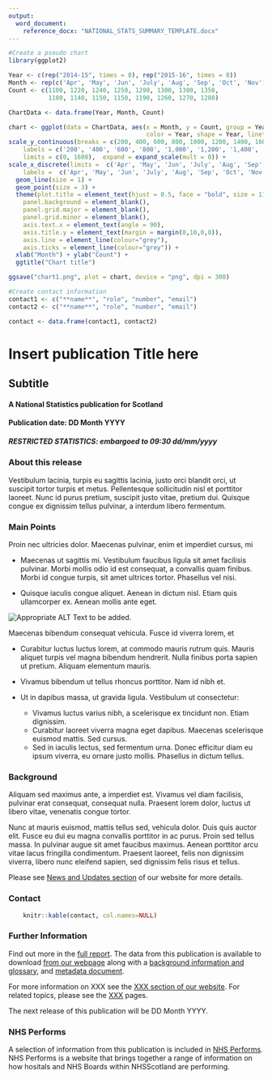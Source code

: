 ```yaml
---
output: 
  word_document:
    reference_docx: "NATIONAL_STATS_SUMMARY_TEMPLATE.docx"
---
```


<!-- readme available at https://github.com/NHS-NSS-transforming-publications/National-Stats-Template -->



```r

#Create a pseudo chart
library(ggplot2)

Year <- c(rep("2014-15", times = 8), rep("2015-16", times = 8))
Month <- rep(c('Apr', 'May', 'Jun', 'July', 'Aug', 'Sep', 'Oct', 'Nov'), times = 2)
Count <- c(1100, 1220, 1240, 1250, 1290, 1300, 1380, 1350, 
           1100, 1140, 1150, 1150, 1190, 1260, 1270, 1280)

ChartData <- data.frame(Year, Month, Count)

chart <- ggplot(data = ChartData, aes(x = Month, y = Count, group = Year, 
                                      color = Year, shape = Year, linetype = Year)) +
scale_y_continuous(breaks = c(200, 400, 600, 800, 1000, 1200, 1400, 1600), 
    labels = c('200', '400', '600', '800', '1,000', '1,200', '1,400', '1,600'),
    limits = c(0, 1600),  expand = expand_scale(mult = 0)) +
scale_x_discrete(limits =  c('Apr', 'May', 'Jun', 'July', 'Aug', 'Sep', 'Oct', 'Nov'),
    labels =  c('Apr', 'May', 'Jun', 'July', 'Aug', 'Sep', 'Oct', 'Nov'))  +
  geom_line(size = 1) + 
  geom_point(size = 3) +
  theme(plot.title = element_text(hjust = 0.5, face = "bold", size = 11, colour = "#6C2383"),
    panel.background = element_blank(),
    panel.grid.major = element_blank(), 
    panel.grid.minor = element_blank(),
    axis.text.x = element_text(angle = 90),
    axis.title.y = element_text(margin = margin(0,10,0,0)),
    axis.line = element_line(colour="grey"),
    axis.ticks = element_line(colour="grey")) +
  xlab("Month") + ylab("Count") +
  ggtitle("Chart title")

ggsave("chart1.png", plot = chart, device = "png", dpi = 300)

#Create contact information
contact1 <- c("**name**", "role", "number", "email")
contact2 <- c("**name**", "role", "number", "email")

contact <- data.frame(contact1, contact2)
```

# Insert publication Title here
## Subtitle
#### A National Statistics publication for Scotland

#### Publication date: DD Month YYYY
##### RESTRICTED STATISTICS: embargoed to 09:30 dd/mm/yyyy

### About this release

Vestibulum lacinia, turpis eu sagittis lacinia, justo orci blandit orci, ut suscipit tortor turpis et metus. Pellentesque sollicitudin nisl et porttitor laoreet. Nunc id purus pretium, suscipit justo vitae, pretium dui. Quisque congue ex dignissim tellus pulvinar, a interdum libero fermentum.

### Main Points

Proin nec ultricies dolor. Maecenas pulvinar, enim et imperdiet cursus, mi

* Maecenas ut sagittis mi. Vestibulum faucibus ligula sit amet facilisis pulvinar. Morbi mollis odio id est consequat, a convallis quam finibus. Morbi id congue turpis, sit amet ultrices tortor. Phasellus vel nisi.

* Quisque iaculis congue aliquet. Aenean in dictum nisl. Etiam quis ullamcorper ex. Aenean mollis ante eget.

![Appropriate ALT Text to be added.](chart1.png) \

Maecenas bibendum consequat vehicula. Fusce id viverra lorem, et

* Curabitur luctus luctus lorem, at commodo mauris rutrum quis. Mauris aliquet turpis vel magna bibendum hendrerit. Nulla finibus porta sapien ut pretium. Aliquam elementum mauris.

* Vivamus bibendum ut tellus rhoncus porttitor. Nam id nibh et.

* Ut in dapibus massa, ut gravida ligula. Vestibulum ut consectetur:

    + Vivamus luctus varius nibh, a scelerisque ex tincidunt non. Etiam dignissim.
    + Curabitur laoreet viverra magna eget dapibus. Maecenas scelerisque euismod mattis. Sed cursus.
    + Sed in iaculis lectus, sed fermentum urna. Donec efficitur diam eu ipsum viverra, eu ornare justo mollis. Phasellus in dictum tellus.

### Background

Aliquam sed maximus ante, a imperdiet est. Vivamus vel diam facilisis, pulvinar erat consequat, consequat nulla. Praesent lorem dolor, luctus ut libero vitae, venenatis congue tortor.

Nunc at mauris euismod, mattis tellus sed, vehicula dolor. Duis quis auctor elit. Fusce eu dui eu magna convallis porttitor in ac purus. Proin sed tellus massa. In pulvinar augue sit amet faucibus maximus. Aenean porttitor arcu vitae lacus fringilla condimentum. Praesent laoreet, felis non dignissim viverra, libero nunc eleifend sapien, sed dignissim felis risus et tellus.

Please see [News and Updates section](http://www.isdscotland.org/) of our website for more details.

### Contact

```r
    knitr::kable(contact, col.names=NULL)
```

### Further Information

Find out more in the [full report](http://www.isdscotland.org/). The data from this publication is available to download [from our webpage](http://www.isdscotland.org/) along with a [background information and glossary](http://www.isdscotland.org/), and [metadata document](http://www.isdscotland.org/). 

For more information on XXX see the [XXX section of our website](http://www.isdscotland.org/). For related topics, please see the [XXX](http://www.isdscotland.org/) pages.

The next release of this publication will be DD Month YYYY.

### NHS Performs

A selection of information from this publication is included in [NHS Performs](http://www.nhsperforms.scot/). NHS Performs is a website that brings together a range of information on how hositals and NHS Boards within NHSScotland are performing.
